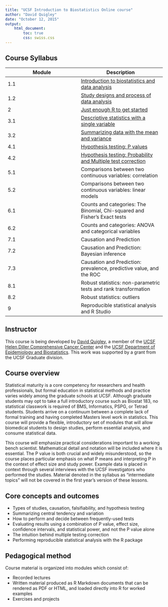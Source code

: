 ```yaml
---
title: "UCSF Introduction to Biostatistics Online course"
author: "David Quigley"
date: "October 12, 2015"
output: 
    html_document:
        toc: true
        css: swiss.css
---
```


Course Syllabus
-------------------

Module | Description 
------ | ------- 
1.1    | [Introduction to biostatistics and data analysis](module_01.1.html)
1.2    | [Study designs and process of data analysis](module_01.2.html)
2      | [Just enough R to get started](module_02.html)
3.1    | [Descriptive statistics with a single variable](module_03.1.html)
3.2    | [Summarizing data with the mean and variance](module_03.2.html)
4.1    | [Hypothesis testing: P values](module_04.1.html)
4.2    | [Hypothesis testing: Probability and Multiple test correction](module_04.2.html)
5.1    | Comparisons between two continuous variables: correlation
5.2    | Comparisons between two continuous variables: linear models
6.1    | Counts and categories: The Binomial, Chi-squared and Fisher's Exact tests
6.2    | Counts and categories: ANOVA and categorical variables
7.1    | Causation and Prediction
7.2    | Causation and Prediction: Bayesian inference
7.3    | Causation and Prediction: prevalence, predictive value, and the ROC
8.1    | Robust statistics: non-parametric tests and rank transformation
8.2    | Robust statistics: outliers
9      | Reproducible statistical analysis and R Studio


Instructor
-------------------

This course is being developed by [David Quigley](http://davidquigley.com), a member of the [UCSF Helen Diller Comprehensive Cancer Center](http://cancer.ucsf.edu) and the [UCSF Department of Epidemiology and Biostatistics](http://epibiostat.ucsf.edu). This work was supported by a grant from the UCSF Graduate division.

Course overview
-------------------

Statistical maturity is a core competency for researchers and health professionals, but formal education in statistical methods and practice varies widely among the graduate schools at UCSF. Although graduate students may opt to take a full introductory course such as Biostat 183, no statistical classwork is required of BMS, Informatics, PSPG, or Tetrad students. Students arrive on a continuum between a complete lack of formal training and having completed Masters level work in statistics. This course will provide a flexible, introductory set of modules that will allow biomedical students to design studies, perform essential analysis, and consume statistical data.

This course will emphasize practical considerations important to a working bench scientist. Mathematical detail and notation will be included where it is essential. The P value is both crucial and widely misunderstood, so the course places particular emphasis on what P means and interpreting P in the context of effect size and study power. Example data is placed in context through several interviews with the UCSF investigators who performed the studies. Material denoted in the syllabus as "intermediate topics" will not be covered in the first year’s version of these lessons.

Core concepts and outcomes 
----------------------------

* Types of studies, causation, falsifiability, and hypothesis testing
* Summarizing central tendency and variation 
* How to perform and decide between frequently-used tests
* Evaluating results using a combination of P value, effect size, confidence intervals, and statistical power, and not the P value alone
* The intuition behind multiple testing correction
* Performing reproducible statistical analysis with the R package

Pedagogical method
----------------------------

Course material is organized into modules which consist of:

* Recorded lectures
* Written material produced as R Markdown documents that can be rendered as PDF or HTML, and loaded directly into R for worked examples
* Exercises and projects

